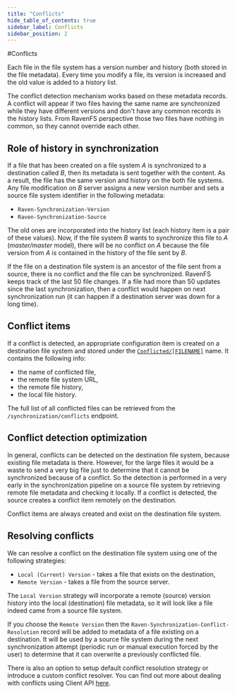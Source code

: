 ```yaml
---
title: "Conflicts"
hide_table_of_contents: true
sidebar_label: Conflicts
sidebar_position: 2
---
```



#Conflicts

Each file in the file system has a version number and history (both stored in the file metadata). Every time you modify a file, its version is increased and the old value is added to a history list. 

The conflict detection mechanism works based on these metadata records. A conflict will appear if two files having the same name are synchronized while they have different versions 
and don't have any common records in the history lists. From RavenFS perspective those two files have nothing in common, so they cannot override each other.


## Role of history in synchronization

If a file that has been created on a file system *A* is synchronized to a destination called *B*, then its metadata is sent together with the content.
As a result, the file has the same version and history on the both file systems. Any file modification on *B* server assigns a new version number and sets a source file system identifier in the following metadata:

* `Raven-Synchronization-Version`
* `Raven-Synchronization-Source`

The old ones are incorporated into the history list (each history item is a pair of these values). Now, if the file system *B* wants to synchronize
this file to *A* (*master/master* model), there will be no conflict on *A* because the file version from *A* is contained in the history 
of the file sent by *B*.

<Admonition type="info" title="File relationships" id="file-relationships" href="#file-relationships">
If the file on a destination file system is an ancestor of the file sent from a source, there is no conflict and the file can be synchronized.
</Admonition>

<Admonition type="warning" title="History length" id="history-length" href="#history-length">
RavenFS keeps track of the last 50 file changes. If a file had more than 50 updates since the last synchronization, then a conflict would happen on next
synchronization run (it can happen if a destination server was down for a long time).
</Admonition>

## Conflict items

If a conflict is detected, an appropriate configuration item is created on a destination file system and stored under the [`Conflicted/[FILENAME]`](./configurations#conflictedfilename) name.
It contains the following info:

* the name of conflicted file,
* the remote file system URL,
* the remote file history,
* the local file history.

The full list of all conflicted files can be retrieved from the `/synchronization/conflicts` endpoint.

## Conflict detection optimization

In general, conflicts can be detected on the destination file system, because existing file metadata is there. However, for the large files it would be a waste to send
a very big file just to determine that it cannot be synchronized because of a conflict. So the detection is performed in a very early in the synchronization
pipeline on a source file system by retrieving remote file metadata and checking it locally. If a conflict is detected, the source creates a conflict item remotely on the destination.

<Admonition type="info" title="Important" id="important" href="#important">
Conflict items are always created and exist on the destination file system.
</Admonition>

## Resolving conflicts

We can resolve a conflict on the destination file system using one of the following strategies:

* `Local (Current) Version` - takes a file that exists on the destination,
* `Remote Version` - takes a file from the source server.

The `Local Version` strategy will incorporate a remote (source) version history into the local (destination) file metadata, so it will look like a file indeed came from a source file system.

If you choose the `Remote Version` then the `Raven-Synchronization-Conflict-Resolution` record will be added to metadata of a file existing on a destination.
It will be used by a source file system during the next synchronization attempt (periodic run or manual execution forced by the user) to determine that it can overwrite a previously conflicted file.

There is also an option to setup default conflict resolution strategy or introduce a custom conflict resolver. You can find out more about dealing with conflicts using Client API [here](../client-api/commands/synchronization/conflicts/resolve.mdx).


